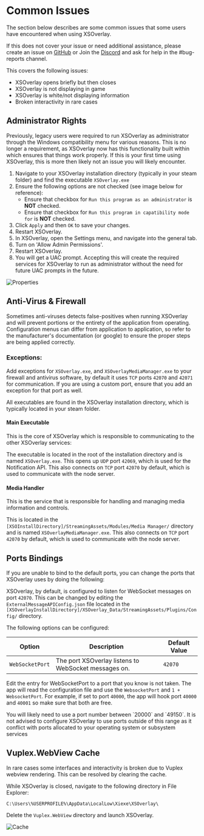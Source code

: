 
# Common Issues
The section below describes are some common issues that some users have encountered when using XSOverlay. 

If this does not cover your issue or need additional assistance, please create an issue on [GitHub](https://github.com/Xiexe/XSOverlay-Issue-Tracker/issues/new?assignees=&labels=bug&template=bug_report.md&title=) or Join the [Discord](https://discord.gg/cqhZpytC89) and ask for help in the #bug-reports channel.

This covers the following issues:
- XSOverlay opens briefly but then closes
- XSOverlay is not displaying in game
- XSOverlay is white/not displaying information
- Broken interactivity in rare cases


## Administrator Rights
Previously, legacy users were required to run XSOverlay as administrator through the Windows compatibility menu for various reasons. This is no longer a requirement, as XSOverlay now has this functionality built within which ensures that things work properly. If this is your first time using XSOverlay, this is more then likely not an issue you will likely encounter.	

1. Navigate to your XSOverlay installation directory (typically in your steam folder) and find the executable `XSOverlay.exe`
2. Ensure the following options are not checked (see image below for reference):
	- Ensure that checkbox for `Run this program as an administrator` is **NOT** checked.		
    - Ensure that checkbox for `Run this program in capatibility mode for` is **NOT** checked.
3. Click `Apply` and then `OK` to save your changes.
4. Restart XSOverlay.
5. In XSOverlay, open the Settings menu, and navigate into the general tab. 			
6. Turn on 'Allow Admin Permissions'.
7. Restart XSOverlay.
8. You will get a UAC prompt. Accepting this will create the required services for XSOverlay to run as administrator without the need for future UAC prompts in the future.

![Properties](../img/XSOverlayPropertiesMarkup.png "Properties")

## Anti-Virus & Firewall
Sometimes anti-viruses detects false-positives when running XSOverlay and will prevent portions or the entirety of the application from operating. Configuration menus can differ from application to application, so refer to the manufacturer's documentation (or google) to ensure the proper steps are being applied correctly.

### Exceptions:
Add exceptions for `XSOverlay.exe`, and `XSOverlayMediaManager.exe` to your firewall and antivirus software, by default it uses `TCP` ports `42070` and `42071` for communication. If you are using a custom port, ensure that you add an exception for that port as well.

All executables are found in the XSOverlay installation directory, which is typically located in your steam folder.

#### Main Executable
This is the core of XSOverlay which is responsible to communicating to the other XSOverlay services:

The executable is located in the root of the installation directory and is named `XSOverlay.exe`.
This opens up `UDP` port `42069`, which is used for the Notification API.
This also connects on `TCP` port `42070` by default, which is used to communicate with the node server.

#### Media Handler
This is the service that is responsible for handling and managing media information and controls.

This is located in the `[XSOInstallDirectory]/StreamingAssets/Modules/Media Manager/` directory and is named `XSOverlayMediaManager.exe`.
This also connects on `TCP` port `42070` by default, which is used to communicate with the node server.


## Ports Bindings

If you are unable to bind to the default ports, you can change the ports that XSOverlay uses by doing the following:

XSOverlay, by default, is configured to listen for WebSocket messages on port `42070`. This can be changed by editing the `ExternalMessageAPIConfig.json` file located in the `[XSOverlayInstallDirectory]/XSOverlay_Data/StreamingAssets/Plugins/Config/` directory.

The following options can be configured:

| Option | Description | Default Value |
| --- | --- | --- |
| `WebSocketPort` | The port XSOverlay listens to WebSocket messages on. | `42070` |

Edit the entry for WebSocketPort to a port that you know is not taken. The app will read the configuration file and use the `WebsocketPort` and `1 + WebsocketPort`. 
For example, if set to port `40000`, the app will hook port `40000` and `40001` so make sure that both are free.

<Callout>
You will likely need to use a port number between `20000` and `49150`. It is not advised to configure XSOverlay to use ports outside of this range as it conflict with ports allocated to your operating system or subsystem services 
</Callout>

## Vuplex.WebView Cache

In rare cases some interfaces and interactivity is broken due to Vuplex webview rendering. This can be resolved by clearing the cache. 

While XSOverlay is closed, navigate to the following directory in File Explorer:

`C:\Users\%USERPROFILE%\AppData\LocalLow\Xiexe\XSOverlay\`

Delete the `Vuplex.WebView` directory and launch XSOverlay.

![Cache](../img/XSOCache.png "Cache")